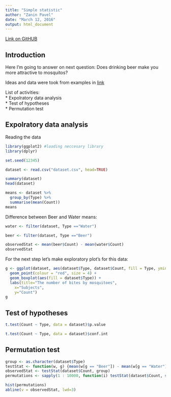 ```yaml
---
title: "Simple statistic"
author: "Zanin Pavel"
date: "March 12, 2016"
output: html_document
---
```


[Link on GitHUB](https://github.com/Filareth2015/Solutions-collection/tree/master/Simple%20statistic)

## Introduction

Here I'm going to answer on next question: Does drinking beer make you more attractive to mosquitos?

Ideas and data were took from examples in [link](https://www.youtube.com/watch?t=672&v=5Dnw46eC-0o)

List of activities:    
* Expolratory data analysis    
* Test of hypotheses     
* Permutation test    


## Expolratory data analysis

Reading the data
```r
library(ggplot2) #loading neccesary library
library(dplyr)

set.seed(12345)

dataset <- read.csv("dataset.csv", head=TRUE) 

```


```r
summary(dataset)
head(dataset)
```

```r
means <- dataset %>%
  group_by(Type) %>%
  summarise(mean(Count))
means
```

Difference between Beer and Water means:
```r
water <- filter(dataset, Type =="Water") 

beer <- filter(dataset, Type =="Beer") 

observedStat <- mean(beer$Count) - mean(water$Count)
observedStat
```

For the next step let's make exploratory plot's for this data:
```r
g <- ggplot(dataset, aes(dataset$Type, dataset$Count, fill = Type, ymin = 10, ymax = 30)) +
  geom_point(colour = "red", size = 4) + 
  geom_boxplot(aes(fill = dataset$Type)) +
  labs(title="The number of bites by mosquitoes", 
    x="Subjects",
    y="Count")
g
```

## Test of hypotheses 

```r
t.test(Count ~ Type, data = dataset)$p.value

t.test(Count ~ Type, data = dataset)$conf.int
```

## Permutation test

```r
group <- as.character(dataset$Type)
testStat <- function(w, g) {mean(w[g == "Beer"]) - mean(w[g == "Water"])}
observedStat <- testStat(dataset$Count, group)
permutations <- sapply(1 : 10000, function(i) testStat(dataset$Count, sample(group)))

hist(permutations)
abline(v = observedStat, lwd=3)
```


